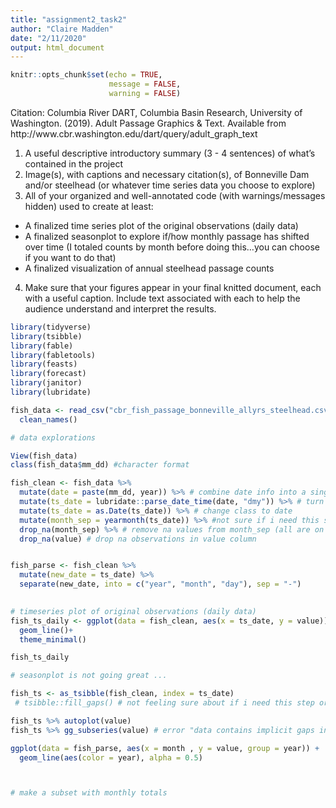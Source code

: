 ```yaml
---
title: "assignment2_task2"
author: "Claire Madden"
date: "2/11/2020"
output: html_document
---
```


```r
knitr::opts_chunk$set(echo = TRUE,
                      message = FALSE,
                      warning = FALSE)
```

Citation: Columbia River DART, Columbia Basin Research, University of Washington. (2019). Adult Passage Graphics & Text. Available from http://www.cbr.washington.edu/dart/query/adult_graph_text

1.	A useful descriptive introductory summary (3 - 4 sentences) of what’s contained in the project
2.	Image(s), with captions and necessary citation(s), of Bonneville Dam and/or steelhead (or whatever time series data you choose to explore)
3.	All of your organized and well-annotated code (with warnings/messages hidden) used to create at least:

-	A finalized time series plot of the original observations (daily data)
-	A finalized seasonplot to explore if/how monthly passage has shifted over time (I totaled counts by month before doing this...you can choose if you want to do that)
-	A finalized visualization of annual steelhead passage counts 

4.	Make sure that your figures appear in your final knitted document, each with a useful caption. Include text associated with each to help the audience understand and interpret the results. 

```r

library(tidyverse)
library(tsibble)
library(fable)
library(fabletools)
library(feasts)
library(forecast)
library(janitor)
library(lubridate)

fish_data <- read_csv("cbr_fish_passage_bonneville_allyrs_steelhead.csv") %>% 
  clean_names()

# data explorations

View(fish_data)
class(fish_data$mm_dd) #character format 


```


```r
fish_clean <- fish_data %>% 
  mutate(date = paste(mm_dd, year)) %>% # combine date info into a single column
  mutate(ts_date = lubridate::parse_date_time(date, "dmy")) %>% # turn into a recognizable format 
  mutate(ts_date = as.Date(ts_date)) %>% # change class to date
  mutate(month_sep = yearmonth(ts_date)) %>% #not sure if i need this step but leaving it in case
  drop_na(month_sep) %>% # remove na values from month_sep (all are on February 29th which must be considered a 'nonsensical' date in tsibbles brain..?)
  drop_na(value) # drop na observations in value column


fish_parse <- fish_clean %>% 
  mutate(new_date = ts_date) %>% 
  separate(new_date, into = c("year", "month", "day"), sep = "-")
  
```



```r
# timeseries plot of original observations (daily data)
fish_ts_daily <- ggplot(data = fish_clean, aes(x = ts_date, y = value))+
  geom_line()+
  theme_minimal()

fish_ts_daily

```


```r


# seasonplot is not going great ... 

fish_ts <- as_tsibble(fish_clean, index = ts_date)
 # tsibble::fill_gaps() # not feeling sure about if i need this step or what exactly it does, check back

fish_ts %>% autoplot(value)
fish_ts %>% gg_subseries(value) # error "data contains implicit gaps in time, use tsbibble::fill_gaps() to conver to explicit missing values"

ggplot(data = fish_parse, aes(x = month , y = value, group = year)) +
  geom_line(aes(color = year), alpha = 0.5)



# make a subset with monthly totals 


```













